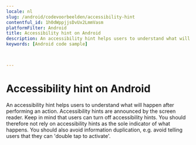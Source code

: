 ```yaml
---
locale: nl
slug: /android/codevoorbeelden/accessibility-hint
contentful_id: 1h0dWppjjsDvUx2LmmVasm
platformFilter: Android
title: Accessibility hint on Android
description: An accessibility hint helps users to understand what will happen after performing an action.
keywords: [Android code sample]


	
---
```


# Accessibility hint on Android

An accessibility hint helps users to understand what will happen after performing an action. Accessibility hints are announced by the screen reader. Keep in mind that users can turn off accessibility hints. You should therefore not rely on accessibility hints as the sole indicator of what happens. You should also avoid information duplication, e.g. avoid telling users that they can 'double tap to activate'.

<CodeSample id="accessibility-hint" locale="nl" platform="android"/>